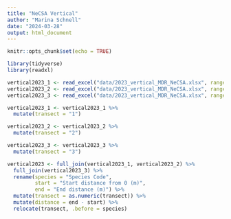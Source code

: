 ```yaml
---
title: "NeCSA Vertical"
author: "Marina Schnell"
date: "2024-03-28"
output: html_document
---
```


```r
knitr::opts_chunk$set(echo = TRUE)
```

```r
library(tidyverse)
library(readxl)
```

```r
vertical2023_1 <- read_excel("data/2023_vertical_MDR_NeCSA.xlsx", range = "F6:H147")
vertical2023_2 <- read_excel("data/2023_vertical_MDR_NeCSA.xlsx", range = "J6:L202")
vertical2023_3 <- read_excel("data/2023_vertical_MDR_NeCSA.xlsx", range = "N6:P161")

```

```r
vertical2023_1 <- vertical2023_1 %>%
  mutate(transect = "1")

vertical2023_2 <- vertical2023_2 %>%
  mutate(transect = "2")

vertical2023_3 <- vertical2023_3 %>%
  mutate(transect = "3")

vertical2023 <- full_join(vertical2023_1, vertical2023_2) %>% 
  full_join(vertical2023_3) %>% 
  rename(species = "Species Code",
         start = "Start distance from 0 (m)",
         end = "End distance (m)") %>%
  mutate(transect = as.numeric(transect)) %>%
  mutate(distance = end - start) %>%
  relocate(transect, .before = species)

```